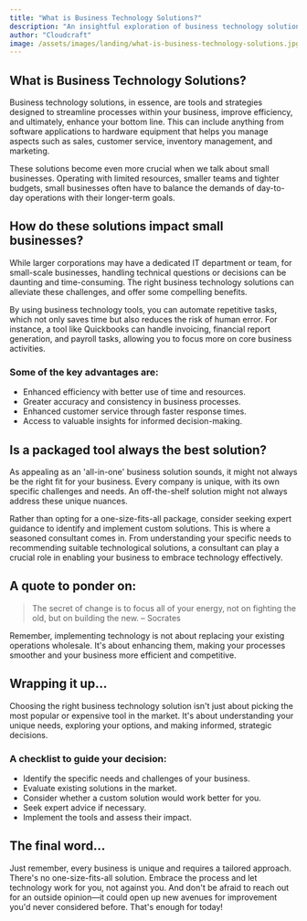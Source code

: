 ```yaml
---
title: "What is Business Technology Solutions?"
description: "An insightful exploration of business technology solutions and their role in empowering small businesses."
author: "Cloudcraft"
image: /assets/images/landing/what-is-business-technology-solutions.jpg
---
```


## What is Business Technology Solutions?

Business technology solutions, in essence, are tools and strategies designed to streamline processes within your business, improve efficiency, and ultimately, enhance your bottom line. This can include anything from software applications to hardware equipment that helps you manage aspects such as sales, customer service, inventory management, and marketing.

These solutions become even more crucial when we talk about small businesses. Operating with limited resources, smaller teams and tighter budgets, small businesses often have to balance the demands of day-to-day operations with their longer-term goals.

<ServicesBlurb />

## How do these solutions impact small businesses?

While larger corporations may have a dedicated IT department or team, for small-scale businesses, handling technical questions or decisions can be daunting and time-consuming. The right business technology solutions can alleviate these challenges, and offer some compelling benefits.

By using business technology tools, you can automate repetitive tasks, which not only saves time but also reduces the risk of human error. For instance, a tool like Quickbooks can handle invoicing, financial report generation, and payroll tasks, allowing you to focus more on core business activities.

### Some of the key advantages are:

 * Enhanced efficiency with better use of time and resources.
 * Greater accuracy and consistency in business processes.
 * Enhanced customer service through faster response times.
 * Access to valuable insights for informed decision-making.

## Is a packaged tool always the best solution?

As appealing as an 'all-in-one' business solution sounds, it might not always be the right fit for your business. Every company is unique, with its own specific challenges and needs. An off-the-shelf solution might not always address these unique nuances. 

Rather than opting for a one-size-fits-all package, consider seeking expert guidance to identify and implement custom solutions. This is where a seasoned consultant comes in. From understanding your specific needs to recommending suitable technological solutions, a consultant can play a crucial role in enabling your business to embrace technology effectively.

<GetStartedBlurb />

## A quote to ponder on:

<blockquote>The secret of change is to focus all of your energy, not on fighting the old, but on building the new. – Socrates</blockquote>

Remember, implementing technology is not about replacing your existing operations wholesale. It's about enhancing them, making your processes smoother and your business more efficient and competitive.

## Wrapping it up...

Choosing the right business technology solution isn't just about picking the most popular or expensive tool in the market. It's about understanding your unique needs, exploring your options, and making informed, strategic decisions.

### A checklist to guide your decision:

 * Identify the specific needs and challenges of your business.
 * Evaluate existing solutions in the market.
 * Consider whether a custom solution would work better for you.
 * Seek expert advice if necessary.
 * Implement the tools and assess their impact.

## The final word...

Just remember, every business is unique and requires a tailored approach. There's no one-size-fits-all solution. Embrace the process and let technology work for you, not against you. And don't be afraid to reach out for an outside opinion—it could open up new avenues for improvement you'd never considered before. That's enough for today!